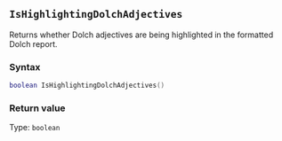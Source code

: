 ::: {.minipage data-latex="{\textwidth}"}
## `IsHighlightingDolchAdjectives`

Returns whether Dolch adjectives are being highlighted in the formatted Dolch report.

### Syntax {-}

``` .lua
boolean IsHighlightingDolchAdjectives()
```

### Return value {-}

Type: `boolean`
:::
